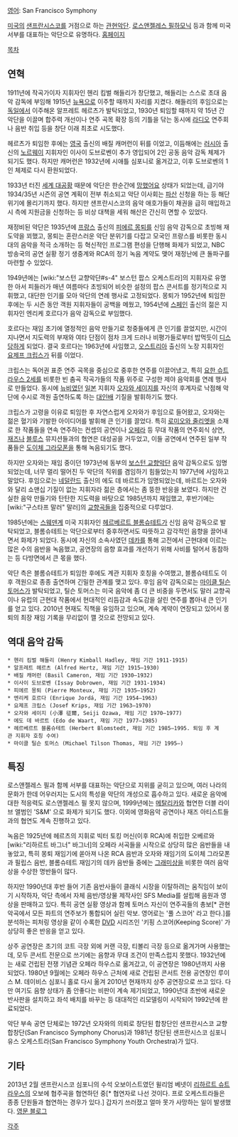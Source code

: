 [[영어]]: San Francisco Symphony

[[미국]]의 [[샌프란시스코]]를 거점으로 하는 [[관현악단]]. [[로스앤젤레스 필하모닉]] 등과 함께 미국 서부를 대표하는 악단으로 유명하다. [http://www.sfsymphony.org/ 홈페이지]

[[목차]]

== 연혁 ==
1911년에 작곡가이자 지휘자인 헨리 킴벌 해들리가 창단했고, 해들리는 스스로 초대 음악 감독에 부임해 1915년 [[뉴욕]]으로 이주할 때까지 자리를 지켰다. 해들리의 후임으로는 [[독일]]에서 이주해온 알프레트 헤르츠가 발탁되었고, 1930년 퇴임할 때까지 약 15년 간 악단을 이끌며 합주력 개선이나 연주 곡목 확장 등의 기틀을 닦는 동시에 [[라디오]] 연주회나 음반 취입 등을 창단 이래 최초로 시도했다.

헤르츠가 퇴임한 후에는 [[영국]] 출신의 배질 캐머런이 뒤를 이었고, 이듬해에는 [[러시아]] 출신의 [[노르웨이]] 지휘자인 이사이 도브로벤이 추가 영입되어 2인 공동 음악 감독 체제가 되기도 했다. 하지만 캐머런은 1932년에 시애틀 심포니로 옮겨갔고, 이후 도브로벤의 1인 체제로 다시 환원되었다.

1933년 터진 [[세계 대공황]] 때문에 악단은 한순간에 [[망했어요]] 상태가 되었는데, 급기야 1934/35년 시즌의 공연 계획이 전부 취소되고 악단 이사회는 [[파산]] 신청을 하는 등 해단 위기에 몰리기까지 했다. 하지만 샌프란시스코의 음악 애호가들이 채권을 급히 매입하고 시 측에 지원금을 신청하는 등 비상 대책을 세워 해산은 간신히 면할 수 있었다.

재정비된 악단은 1935년에 [[프랑스]] 출신의 [[피에르 몽퇴]]를 신임 음악 감독으로 초빙해 재도약을 꾀했고, 몽퇴는 혼란스러운 악단 분위기를 다잡고 모국인 프랑스를 비롯한 동시대의 음악을 적극 소개하는 등 혁신적인 프로그램 편성을 단행해 화제가 되었고, NBC 방송국의 공연 실황 정기 생중계와 RCA의 정기 녹음 계약도 맺어 재정난에 큰 돌파구를 마련할 수 있었다.

1949년에는 [wiki:"보스턴 교향악단#s-4" 보스턴 팝스 오케스트라]의 지휘자로 유명한 아서 피들러가 매년 여름마다 초빙되어 비슷한 설정의 팝스 콘서트를 정기적으로 지휘했고, 대단한 인기를 모아 악단의 연례 행사로 고정되었다. 몽퇴가 1952년에 퇴임한 후에는 두 시즌 동안 객원 지휘자들이 공백을 메웠고, 1954년에 [[스페인]] 출신의 젊은 지휘자인 엔리케 호르다가 음악 감독으로 부임했다.

호르다는 재임 초기에 열정적인 음악 만들기로 청중들에게 큰 인기를 끌었지만, 시간이 지나면서 지도력의 부재와 여타 단점이 점차 크게 드러나 비평가들로부터 밥먹듯이 [[디스]]당하게 되었다. 결국 호르다는 1963년에 사임했고, [[오스트리아]] 출신의 노장 지휘자인 [[요제프 크립스]]가 뒤를 이었다.

크립스는 독어권 표준 연주 곡목을 중심으로 중후한 연주를 이끌어냈고, 특히 [[요한 슈트라우스 2세]]를 비롯한 빈 춤곡 작곡가들의 작품 위주로 구성한 제야 음악회를 연례 행사로 만들었다. 동시에 [[뉴비]]였던 [[일본]] 지휘자 [[오자와 세이지]]를 자신의 후계자로 낙점해 악단에 수시로 객원 출연하도록 하는 [[대인배]] 기질을 발휘하기도 했다.

크립스가 고령을 이유로 퇴임한 후 자연스럽게 오자와가 후임으로 들어왔고, 오자와는 젊은 혈기와 기발한 아이디어를 발휘해 큰 인기를 끌었다. 특히 [[로미오와 줄리엣]]을 소재로 한 작품들을 연속 연주하는 컨셉의 공연이나 [[오페라]] 등 무대 작품의 연주회식 상연, [[재즈]]나 [[블루스]] 뮤지션들과의 협연은 대성공을 거두었고, 이들 공연에서 연주된 일부 작품들은 [[도이체 그라모폰]]을 통해 녹음되기도 했다.

하지만 오자와는 재임 중이던 1973년에 동부의 [[보스턴 교향악단]] 음악 감독으로도 임명되었는데, 너무 멀리 떨어진 두 악단의 직위를 겸임하기 힘들었는지 1977년에 사임하고 말았다. 후임으로는 [[네덜란드]] 출신의 에도 데 바르트가 임명되었는데, 바르트는 오자와와 달리 쇼맨십 기질이 없는 지휘자라 젊은 층에서는 좀 뚱한 반응을 보였다. 하지만 건실한 음악 만들기와 탄탄한 지도력을 바탕으로 1985년까지 재임했고, 후반기에는 [wiki:"구스타프 말러" 말러]의 [[교향곡]]들을 집중적으로 다루었다.

1985년에는 [[스웨덴]]계 미국 지휘자인 [[헤르베르트 블롬슈테트]]가 신임 음악 감독으로 발탁되었고, 블롬슈테트는 악단으로부터 중후하면서도 따뜻하고 감각적인 음향을 끌어내면서 화제가 되었다. 동시에 자신의 소속사였던 [[데카]]를 통해 고전에서 근현대에 이르는 많은 수의 음반을 녹음했고, 공연장의 음향 효과를 개선하기 위해 사비를 털어서 동참하는 등 다방면에서 큰 몫을 했다.

악단 측은 블롬슈테트가 퇴임한 후에도 계관 지휘자 호칭을 수여했고, 블롬슈테트도 이후 객원으로 종종 출연하며 긴밀한 관계를 맺고 있다. 후임 음악 감독으로는 [[마이클 틸슨 토머스]]가 발탁되었고, 틸슨 토머스는 미국 음악에 좀 더 큰 비중을 두면서도 말러 교향곡이나 유럽의 근현대 작품에서 현대적인 리듬감과 속도감을 살린 연주를 뽑아내 큰 인기를 얻고 있다. 2010년 현재도 직책을 유임하고 있으며, 계속 계약이 연장되고 있어서 몽퇴의 최장 재임 기록을 무리없이 깰 것으로 전망되고 있다.

== 역대 음악 감독 ==
 * 헨리 킴벌 해들리 (Henry Kimball Hadley, 재임 기간 1911-1915)
 * 알프레트 헤르츠 (Alfred Hertz, 재임 기간 1915–1930)
 * 배질 캐머런 (Basil Cameron, 재임 기간 1930–1932)
 * 이사이 도브로벤 (Issay Dobrowen, 재임 기간 1931-1934)
 * 피에르 몽퇴 (Pierre Monteux, 재임 기간 1935–1952)
 * 엔리케 호르다 (Enrique Jordá, 재임 기간 1954–1963)
 * 요제프 크립스 (Josef Krips, 재임 기간 1963–1970)
 * 오자와 세이지 (小澤 征爾, Seiji Ozawa, 재임 기간 1970–1977)
 * 에도 데 바르트 (Edo de Waart, 재임 기간 1977–1985)
 * 헤르베르트 블롬슈테트 (Herbert Blomstedt, 재임 기간 1985–1995. 퇴임 후 계관 지휘자 호칭 수여)
 * 마이클 틸슨 토머스 (Michael Tilson Thomas, 재임 기간 1995–)

== 특징 ==
로스앤젤레스 필과 함께 서부를 대표하는 악단으로 지위를 굳히고 있으며, 여러 나라의 문화가 한데 어우러지는 도시의 특성을 악단의 개성으로 흡수하고 있다. 새로운 음악에 대한 적응력도 로스앤젤레스 필 못지 않으며, 1999년에는 [[메탈리카]]와 협연한 더블 라이브 앨범인 'S&M' 으로 화제가 되기도 했다. 이외에 영화음악 공연이나 재즈 아티스트들과의 협연도 계속 진행하고 있다.

녹음은 1925년에 헤르츠의 지휘로 빅터 토킹 머신(이후 RCA)에 취입한 오베르와 [wiki:"리하르트 바그너" 바그너]의 오페라 서곡들을 시작으로 상당히 많은 음반들을 내놓았고, 특히 몽퇴 재임기에 쏟아져 나온 RCA 음반과 오자와 재임기의 도이체 그라모폰과 필립스 음반, 블롬슈테트 재임기의 데카 음반들 중에는 [[그래미상]]을 비롯한 여러 음악상을 수상한 명반들이 많다.

하지만 1990년대 후반 들어 기존 음반사들이 클래식 시장을 이탈하려는 움직임이 보이기 시작하자, 악단 측에서 자체 음반/영상물 제작사인 SFS Media를 설립해 음원과 영상을 판매하고 있다. 특히 공연 실황 영상과 함께 토머스 자신이 연주곡들의 총보[* 관현악곡에서 모든 파트의 연주보가 통합되어 실린 악보. 영어로는 '풀 스코어' 라고 한다.]를 분석하는 피처링 영상을 같이 수록한 [[DVD]] 시리즈인 '키핑 스코어(Keeping Score)' 가 상당히 좋은 반응을 얻고 있다.

상주 공연장은 초기의 코트 극장 외에 커랜 극장, 티볼리 극장 등으로 옮겨가며 사용했는데, 모두 콘서트 전문으로 쓰기에는 음향과 무대 조건이 만족스럽지 못했다. 1932년에는 새로 건립된 전쟁 기념관 오페라 하우스로 옮겨갔고, 이 공연장은 1980년까지 사용되었다. 1980년 9월에는 오페라 하우스 근처에 새로 건립된 콘서트 전용 공연장인 루이스 M. 데이비스 심포니 홀로 다시 옮겨 2010년 현재까지 상주 공연장으로 쓰고 있다. 다만 여기도 음향 상태가 좀 안좋다는 비판이 계속 제기되었고, 1990년대 초반에 새로운 반사판을 설치하고 좌석 배치를 바꾸는 등 대대적인 리모델링이 시작되어 1992년에 완료되었다.

악단 부속 공연 단체로는 1972년 오자와의 의뢰로 창단된 합창단인 샌프란시스코 교향 합창단(San Francisco Symphony Chorus)과 1981년 창단된 샌프란시스코 심포니 유스 오케스트라(San Francisco Symphony Youth Orchestra)가 있다.

== 기타 ==
2013년 2월 샌프란시스코 심포니의 수석 오보이스트였던 윌리엄 베넷이 [[리하르트 슈트라우스]]의 오보에 협주곡을 협연하던 중[* 협연자로 나선 것이다. 프로 오케스트라들은 종종 단원들과 협연하는 경우가 있다.] 갑자기 쓰러졌고 얼마 못가 사망하는 일이 발생했다. [http://www.artsjournal.com/slippeddisc/2013/02/breaking-san-francisco-oboist-dies-in-hospital.html 영문 블로그]

[[각주]]
